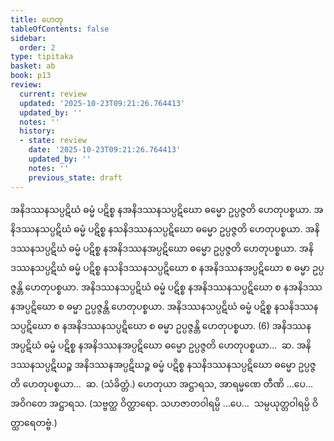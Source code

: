```yaml
---
title: ဟေတု
tableOfContents: false
sidebar:
  order: 2
type: tipitaka
basket: ab
book: p13
review:
  current: review
  updated: '2025-10-23T09:21:26.764413'
  updated_by: ''
  notes: ''
  history:
  - state: review
    date: '2025-10-23T09:21:26.764413'
    updated_by: ''
    notes: ''
    previous_state: draft
---
```



<ReviewStatus review={frontmatter.review} showDetails={true} />

<HypothesisAnnotation frontmatter={frontmatter} />

<DynamicBreadcrumb />

<Division number="50" book="p13" e="ch" v="40" p="194">

<Paragraph number="134" book="p13">
အနိဒဿနသပ္ပဋိဃံ ဓမ္မံ ပဋိစ္စ နအနိဒဿနသပ္ပဋိဃော ဓမ္မော ဥပ္ပဇ္ဇတိ ဟေတုပစ္စယာ. အနိဒဿနသပ္ပဋိဃံ ဓမ္မံ ပဋိစ္စ နသနိဒဿနသပ္ပဋိဃော ဓမ္မော ဥပ္ပဇ္ဇတိ ဟေတုပစ္စယာ. အနိဒဿနသပ္ပဋိဃံ ဓမ္မံ ပဋိစ္စ နအနိဒဿနအပ္ပဋိဃော ဓမ္မော ဥပ္ပဇ္ဇတိ ဟေတုပစ္စယာ. အနိဒဿနသပ္ပဋိဃံ ဓမ္မံ ပဋိစ္စ နသနိဒဿနသပ္ပဋိဃော စ နအနိဒဿနအပ္ပဋိဃော စ ဓမ္မာ ဥပ္ပဇ္ဇန္တိ ဟေတုပစ္စယာ. အနိဒဿနသပ္ပဋိဃံ ဓမ္မံ ပဋိစ္စ နအနိဒဿနသပ္ပဋိဃော စ နအနိဒဿနအပ္ပဋိဃော စ ဓမ္မာ ဥပ္ပဇ္ဇန္တိ ဟေတုပစ္စယာ. အနိဒဿနသပ္ပဋိဃံ ဓမ္မံ ပဋိစ္စ နသနိဒဿနသပ္ပဋိဃော စ နအနိဒဿနသပ္ပဋိဃော စ ဓမ္မာ ဥပ္ပဇ္ဇန္တိ ဟေတုပစ္စယာ. (6)
</Paragraph>

<Paragraph number="135" book="p13">
အနိဒဿနအပ္ပဋိဃံ ဓမ္မံ ပဋိစ္စ နအနိဒဿနအပ္ပဋိဃော ဓမ္မော ဥပ္ပဇ္ဇတိ ဟေတုပစ္စယာ…  ဆ.
</Paragraph>

<Paragraph number="136" book="p13">
အနိဒဿနသပ္ပဋိဃဉ္စ အနိဒဿနအပ္ပဋိဃဉ္စ ဓမ္မံ ပဋိစ္စ နသနိဒဿနသပ္ပဋိဃော ဓမ္မော ဥပ္ပဇ္ဇတိ ဟေတုပစ္စယာ…  ဆ. (သံခိတ္တံ.)
</Paragraph>

<Paragraph number="137" book="p13">
ဟေတုယာ အဋ္ဌာရသ, အာရမ္မဏေ တီဏိ …ပေ…  အဝိဂတေ အဋ္ဌာရသ. (သဗ္ဗတ္ထ ဝိတ္ထာရော. သဟဇာတဝါရမ္ပိ …ပေ…  သမ္ပယုတ္တဝါရမ္ပိ ဝိတ္ထာရေတဗ္ဗံ.)
</Paragraph>
</Division>
